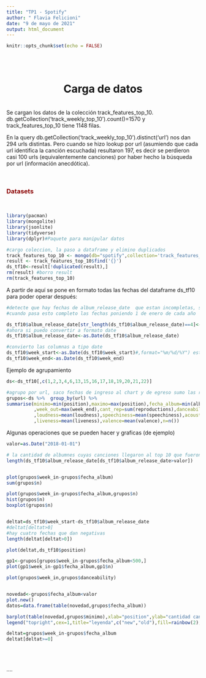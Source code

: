 ---
title: "TP1 - Spotify"
author: " Flavia Felicioni"
date: "9 de mayo de 2021"
output: html_document 
---

```{r setup, include=FALSE}
knitr::opts_chunk$set(echo = FALSE)
```

<br>
<br>

<center> <h1>Carga de datos</h1> </center> 
<br>
Se cargan los datos de la colección track_features_top_10.
db.getCollection('track_weekly_top_10').count()=1570
y track_features_top_10 tiene 1148 filas. 

En la query db.getCollection('track_weekly_top_10').distinct('url') nos dan 294 urls distintas.
Pero cuando se hizo lookup por url (asumiendo que cada url identifica la canción escuchada) resultaron 197, es decir se perdieron casi 100 urls (equivalentemente canciones) por haber hecho la búsqueda por url (información anecdótica).

<br>

### <span style="color:darkred">Datasets</span>
<br>


```{r echo=TRUE,eval=TRUE}
library(pacman)
library(mongolite)
library(jsonlite)
library(tidyverse)
library(dplyr)#Paquete para manipular datos

```

```{r echo=TRUE,eval=TRUE}

#cargo coleccion, la paso a dataframe y elimino duplicados
track_features_top_10 <- mongo(db="spotify",collection='track_features_top_10')
result <- track_features_top_10$find('{}')
ds_tf10<-result[!duplicated(result),]
rm(result) #borro result
rm(track_features_top_10)

```

A partir de aquí se pone en formato todas las fechas del dataframe ds_tf10 para poder operar después:

```{r echo=TRUE,eval=TRUE}

#detecte que hay fechas de album_release_date  que estan incompletas, solo con el año
#cuando pasa esto completo las fechas poniendo 1 de enero de cada año

ds_tf10$album_release_date[str_length(ds_tf10$album_release_date)==4]<-paste0(ds_tf10$album_release_date[str_length(ds_tf10$album_release_date)==4],"-01-01")
#ahora si puedo convertir a formato date
ds_tf10$album_release_date<-as.Date(ds_tf10$album_release_date) 

#convierto las columnas a tipo date
ds_tf10$week_start<-as.Date(ds_tf10$week_start)#,format="%m/%d/%Y") esto era para el csv
ds_tf10$week_end<-as.Date(ds_tf10$week_end)

```
Ejemplo de agrupamiento
```{r echo=TRUE,eval=TRUE}
ds<-ds_tf10[,c(1,2,3,4,6,13,15,16,17,18,19,20,21,22)]

#agrupo por url, saco fechas de ingreso al chart y de egreso sumo las reproducciones y el resto de parametros hago promedio
grupos<-ds %>%  group_by(url) %>% 
summarise(minimo=min(position),maximo=max(position),fecha_album=min(album_release_date),week_in=min(week_start)
          ,week_out=max(week_end),cant_rep=sum(reproductions),danceability=mean(danceability),energy=mean(energy)
          ,loudness=mean(loudness),speechiness=mean(speechiness),acousticness=mean(acousticness),instrumentalness=mean(instrumentalness)
          ,liveness=mean(liveness),valence=mean(valence),n=n())

```

Algunas operaciones que se pueden hacer y graficas (de ejemplo)
```{r echo=TRUE,eval=TRUE}

valor=as.Date("2018-01-01")

# la cantidad de albumnes cuyas canciones llegaron al top 10 que fueron lanzados despues de 2018 (1101)
length(ds_tf10$album_release_date[ds_tf10$album_release_date>valor])


plot(grupos$week_in-grupos$fecha_album)
sum(grupos$n)

plot(grupos$week_in-grupos$fecha_album,grupos$n)
hist(grupos$n)
boxplot(grupos$n)


deltat=ds_tf10$week_start-ds_tf10$album_release_date
#deltat[deltat>0]
#hay cuatro fechas que dan negativas
length(deltat[deltat>0])

plot(deltat,ds_tf10$position)

gp1<-grupos[grupos$week_in-grupos$fecha_album<500,]
plot(gp1$week_in-gp1$fecha_album,gp1$n)

plot(grupos$week_in,grupos$danceability)


novedad<-grupos$fecha_album<valor
plot.new()
datos=data.frame(table(novedad,grupos$fecha_album))

barplot(table(novedad,grupos$minimo),xlab="position",ylab="cantidad canciones",col=rainbow(2))
legend("topright",cex=1,title="leyenda",c("new","old"),fill=rainbow(2),horiz=F) # asigna leyendas en posición horizontal

deltat=grupos$week_in-grupos$fecha_album
deltat[deltat>=0]

```
<br>

<br>
....

<br>

